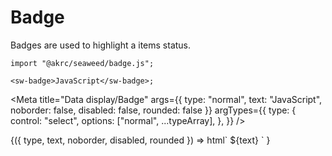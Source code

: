 
# Badge

Badges are used to highlight a items status.

```tsx
import "@akrc/seaweed/badge.js";

<sw-badge>JavaScript</sw-badge>;
```

<Meta
    title="Data display/Badge"
    args={{
        type: "normal",
        text: "JavaScript",
        noborder: false,
        disabled: false,
        rounded: false
    }}
    argTypes={{
        type: {
            control: "select",
            options: ["normal", ...typeArray],
        },
    }}
/>

<Canvas>
    <Story name="Page">
        {({ type, text, noborder, disabled, rounded }) =>
            html`
                <sw-badge
                    type=${type}
                    ?noborder=${noborder}
                    ?disabled=${disabled}
                    ?rounded=${rounded}
                    >${text}</sw-badge
                >
            `
        }
    </Story>
</Canvas>
